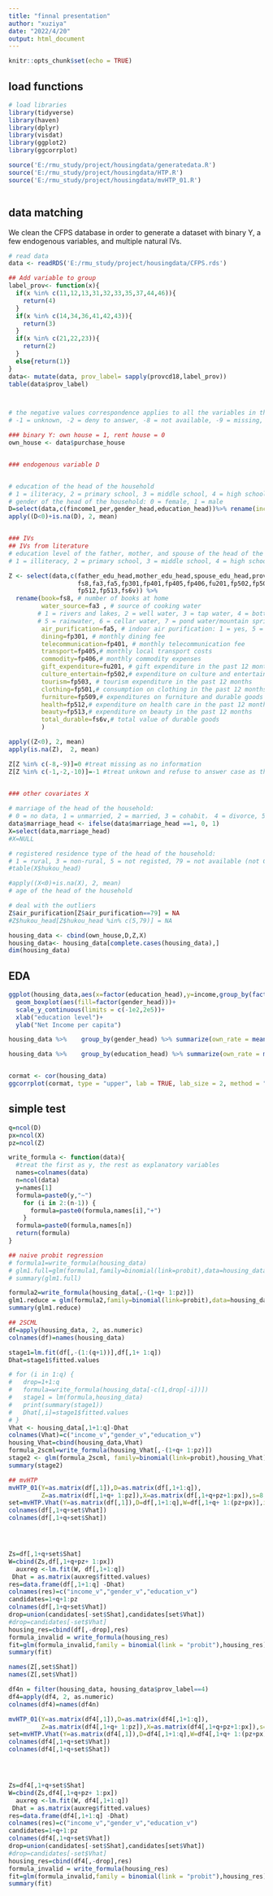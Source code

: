 ```yaml
---
title: "finnal presentation"
author: "xuziya"
date: "2022/4/20"
output: html_document
---
```


```r
knitr::opts_chunk$set(echo = TRUE)
```


## load functions

```r
# load libraries
library(tidyverse)
library(haven)
library(dplyr)
library(visdat)
library(ggplot2)
library(ggcorrplot)

source('E:/rmu_study/project/housingdata/generatedata.R')
source('E:/rmu_study/project/housingdata/HTP.R')
source('E:/rmu_study/project/housingdata/mvHTP_01.R')



```

## data matching
We clean the CFPS database in order to generate a dataset with binary Y, a few endogenous variables, and multiple natural IVs.
```r
# read data
data <- readRDS('E:/rmu_study/project/housingdata/CFPS.rds')

## Add variable to group
label_prov<- function(x){
  if(x %in% c(11,12,13,31,32,33,35,37,44,46)){
    return(4)
  }
  if(x %in% c(14,34,36,41,42,43)){
    return(3)
  }
  if(x %in% c(21,22,23)){
    return(2)
  }
  else{return(1)}
}
data<- mutate(data, prov_label= sapply(provcd18,label_prov))
table(data$prov_label)



# the negative values correspondence applies to all the variables in this dataset
# -1 = unknown, -2 = deny to answer, -8 = not available, -9 = missing, -10 = unable to determine

### binary Y: own house = 1, rent house = 0
own_house <- data$purchase_house


### endogenous variable D


# education of the head of the household
# 1 = iliteracy, 2 = primary school, 3 = middle school, 4 = high school, 5 = college, 6 = bachelor's, 7 = master's, 8 = doctoral
# gender of the head of the household: 0 = female, 1 = male
D=select(data,c(fincome1_per,gender_head,education_head))%>% rename(income=fincome1_per) #family income per person
apply((D<0)+is.na(D), 2, mean)


### IVs
## IVs from literature
# education level of the father, mother, and spouse of the head of the household:
# 1 = illiteracy, 2 = primary school, 3 = middle school, 4 = high school, 5 = college, 6 = bachelor's, 7 = master's, 8 = doctoral

Z <- select(data,c(father_edu_head,mother_edu_head,spouse_edu_head,prov_label, familysize18,age_head,
                   fs8,fa3,fa5,fp301,fp401,fp405,fp406,fu201,fp502,fp503,fp501,fp509,
                   fp512,fp513,fs6v)) %>% 
  rename(book=fs8, # number of books at home
         water_source=fa3 , # source of cooking water
        # 1 = rivers and lakes, 2 = well water, 3 = tap water, 4 = bottled/purified/filtered water
        # 5 = rainwater, 6 = cellar water, 7 = pond water/mountain spring, 77 = other
         air_purification=fa5, # indoor air purification: 1 = yes, 5 = no, 79 = not available
         dining=fp301, # monthly dining fee
         telecommunication=fp401, # monthly telecommunication fee
         transport=fp405,# monthly local transport costs
         commodity=fp406,# monthly commodity expenses
         gift_expenditure=fu201, # gift expenditure in the past 12 months
         culture_entertain=fp502,# expenditure on culture and entertainment in the past 12 months
         tourism=fp503, # tourism expenditure in the past 12 months
         clothing=fp501,# consumption on clothing in the past 12 months
         furniture=fp509,# expenditures on furniture and durable goods in the past 12 months
         health=fp512,# expenditure on health care in the past 12 months
         beauty=fp513,# expenditure on beauty in the past 12 months
         total_durable=fs6v,# total value of durable goods
         )

apply((Z<0), 2, mean)
apply(is.na(Z),  2, mean)

Z[Z %in% c(-8,-9)]=0 #treat missing as no information
Z[Z %in% c(-1,-2,-10)]=-1 #treat unkown and refuse to answer case as the lowest level
  

### other covariates X

# marriage of the head of the household:
# 0 = no data, 1 = unmarried, 2 = married, 3 = cohabit， 4 = divorce, 5 = widowed
data$marriage_head <- ifelse(data$marriage_head ==1, 0, 1)
X=select(data,marriage_head)
#X=NULL

# registered residence type of the head of the household:
# 1 = rural, 3 = non-rural, 5 = not registed, 79 = not available (not Chinese citizen)
#table(X$hukou_head)

#apply((X<0)+is.na(X), 2, mean)
# age of the head of the household

# deal with the outliers
Z$air_purification[Z$air_purification==79] = NA
#Z$hukou_head[Z$hukou_head %in% c(5,79)] = NA

housing_data <- cbind(own_house,D,Z,X)
housing_data<- housing_data[complete.cases(housing_data),]
dim(housing_data)

```

## EDA
```r
ggplot(housing_data,aes(x=factor(education_head),y=income,group_by(factor(gender_head))))+
  geom_boxplot(aes(fill=factor(gender_head)))+
  scale_y_continuous(limits = c(-1e2,2e5))+
  xlab("education level")+
  ylab("Net Income per capita")

housing_data %>%    group_by(gender_head) %>% summarize(own_rate = mean(own_house),count=n(),na.rm = TRUE)

housing_data %>%    group_by(education_head) %>% summarize(own_rate = mean(own_house),count=n(),na.rm = TRUE)


cormat <- cor(housing_data)
ggcorrplot(cormat, type = "upper", lab = TRUE, lab_size = 2, method = "circle")
```

## simple test
```r
q=ncol(D)
px=ncol(X)
pz=ncol(Z)

write_formula <- function(data){
  #treat the first as y, the rest as explanatory variables
  names=colnames(data)
  n=ncol(data)
  y=names[1]
  formula=paste0(y,"~")
    for (i in 2:(n-1)) {
      formula=paste0(formula,names[i],"+")
    }
  formula=paste0(formula,names[n])
  return(formula)
}

## naive probit regression
# formula1=write_formula(housing_data)
# glm1.full=glm(formula1,family=binomial(link=probit),data=housing_data) 
# summary(glm1.full)

formula2=write_formula(housing_data[,-(1+q+ 1:pz)])
glm1.reduce = glm(formula2,family=binomial(link=probit),data=housing_data) 
summary(glm1.reduce)

```

```r


## 2SCML
df=apply(housing_data, 2, as.numeric)
colnames(df)=names(housing_data)

stage1=lm.fit(df[,-(1:(q+1))],df[,1+ 1:q])
Dhat=stage1$fitted.values

# for (i in 1:q) {
#   drop=1+1:q
#   formula=write_formula(housing_data[-c(1,drop[-i])])
#   stage1 = lm(formula,housing_data)
#   print(summary(stage1))
#   Dhat[,i]=stage1$fitted.values
# }
Vhat <- housing_data[,1+1:q]-Dhat
colnames(Vhat)=c("income_v","gender_v","education_v")
housing_Vhat=cbind(housing_data,Vhat)
formula_2scml=write_formula(housing_Vhat[,-(1+q+ 1:pz)])
stage2 <- glm(formula_2scml, family=binomial(link=probit),housing_Vhat)
summary(stage2)

```

```r



## mvHTP
mvHTP_01(Y=as.matrix(df[,1]),D=as.matrix(df[,1+1:q]),
         Z=as.matrix(df[,1+q+ 1:pz]),X=as.matrix(df[,1+q+pz+1:px]),s=8,tuning = 3)
set=mvHTP.Vhat(Y=as.matrix(df[,1]),D=df[,1+1:q],W=df[,1+q+ 1:(pz+px)],intercept=TRUE,pz=pz,s=5,tuning = 5)
colnames(df[,1+q+set$Vhat])
colnames(df[,1+q+set$Shat])




Zs=df[,1+q+set$Shat]
W=cbind(Zs,df[,1+q+pz+ 1:px])
  auxreg <-lm.fit(W, df[,1+1:q])
 Dhat = as.matrix(auxreg$fitted.values)
res=data.frame(df[,1+1:q] -Dhat)
colnames(res)=c("income_v","gender_v","education_v")
candidates=1+q+1:pz
colnames(df[,1+q+set$Vhat])
drop=union(candidates[-set$Shat],candidates[set$Vhat])
#drop=candidates[-set$Vhat]
housing_res=cbind(df[,-drop],res)
formula_invalid = write_formula(housing_res)
fit=glm(formula_invalid,family = binomial(link = "probit"),housing_res)
summary(fit)

```

```r
names(Z[,set$Shat])
names(Z[,set$Vhat])


```

```r
df4n = filter(housing_data, housing_data$prov_label==4)
df4=apply(df4, 2, as.numeric)
colnames(df4)=names(df4n)

mvHTP_01(Y=as.matrix(df4[,1]),D=as.matrix(df4[,1+1:q]),
         Z=as.matrix(df4[,1+q+ 1:pz]),X=as.matrix(df4[,1+q+pz+1:px]),s=5,tuning = 5)
set=mvHTP.Vhat(Y=as.matrix(df4[,1]),D=df4[,1+1:q],W=df4[,1+q+ 1:(pz+px)],intercept=TRUE,pz=pz,s=5,tuning = 5)
colnames(df4[,1+q+set$Vhat])
colnames(df4[,1+q+set$Shat])




Zs=df4[,1+q+set$Shat]
W=cbind(Zs,df4[,1+q+pz+ 1:px])
  auxreg <-lm.fit(W, df4[,1+1:q])
 Dhat = as.matrix(auxreg$fitted.values)
res=data.frame(df4[,1+1:q] -Dhat)
colnames(res)=c("income_v","gender_v","education_v")
candidates=1+q+1:pz
colnames(df4[,1+q+set$Vhat])
drop=union(candidates[-set$Shat],candidates[set$Vhat])
#drop=candidates[-set$Vhat]
housing_res=cbind(df4[,-drop],res)
formula_invalid = write_formula(housing_res)
fit=glm(formula_invalid,family = binomial(link = "probit"),housing_res)
summary(fit)

```